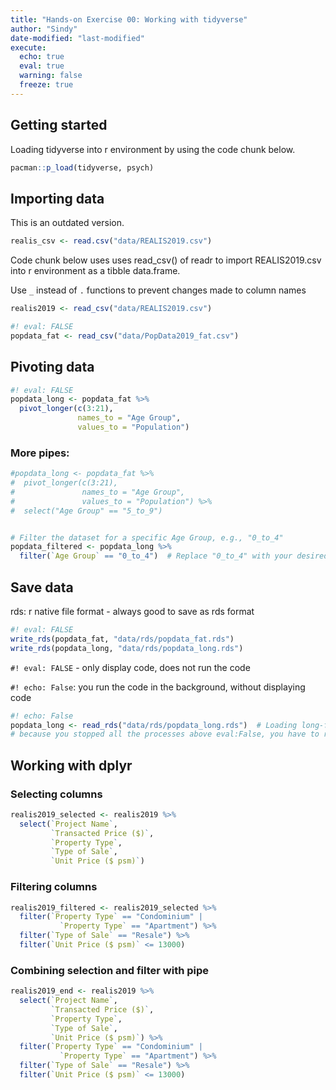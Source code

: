 ```yaml
---
title: "Hands-on Exercise 00: Working with tidyverse"
author: "Sindy"
date-modified: "last-modified"
execute:
  echo: true
  eval: true
  warning: false
  freeze: true
---
```


## Getting started

Loading tidyverse into r environment by using the code chunk below.

```r
pacman::p_load(tidyverse, psych)
```

## Importing data

This is an outdated version.

```r
realis_csv <- read.csv("data/REALIS2019.csv")
```

Code chunk below uses uses read_csv() of readr to import REALIS2019.csv into r environment as a tibble data.frame.

Use `_` instead of `.` functions to prevent changes made to column names

```r
realis2019 <- read_csv("data/REALIS2019.csv")
```

```r
#! eval: FALSE
popdata_fat <- read_csv("data/PopData2019_fat.csv")
```

## Pivoting data

```r
#! eval: FALSE
popdata_long <- popdata_fat %>%
  pivot_longer(c(3:21),
               names_to = "Age Group",
               values_to = "Population")
```

### More pipes:

```r
#popdata_long <- popdata_fat %>%
#  pivot_longer(c(3:21),
#               names_to = "Age Group",
#               values_to = "Population") %>%
#  select("Age Group" == "5_to_9")


# Filter the dataset for a specific Age Group, e.g., "0_to_4"
popdata_filtered <- popdata_long %>%
  filter(`Age Group` == "0_to_4")  # Replace "0_to_4" with your desired age group
```

## Save data

rds: r native file format - always good to save as rds format

```r
#! eval: FALSE
write_rds(popdata_fat, "data/rds/popdata_fat.rds")
write_rds(popdata_long, "data/rds/popdata_long.rds")
```

`#! eval: FALSE` - only display code, does not run the code 

`#! echo: False`: you run the code in the background, without displaying code

```r
#! echo: False
popdata_long <- read_rds("data/rds/popdata_long.rds")  # Loading long-format population data
# because you stopped all the processes above eval:False, you have to read the processed file again. 
```

## Working with dplyr

### Selecting columns

```r
realis2019_selected <- realis2019 %>%
  select(`Project Name`,
         `Transacted Price ($)`,
         `Property Type`,
         `Type of Sale`,
         `Unit Price ($ psm)`)
```

### Filtering columns

```r
realis2019_filtered <- realis2019_selected %>%
  filter(`Property Type` == "Condominium" |
           `Property Type` == "Apartment") %>%
  filter(`Type of Sale` == "Resale") %>%
  filter(`Unit Price ($ psm)` <= 13000)
```

### Combining selection and filter with pipe

```r
realis2019_end <- realis2019 %>%
  select(`Project Name`,
         `Transacted Price ($)`,
         `Property Type`,
         `Type of Sale`,
         `Unit Price ($ psm)`) %>%
  filter(`Property Type` == "Condominium" |
           `Property Type` == "Apartment") %>%
  filter(`Type of Sale` == "Resale") %>%
  filter(`Unit Price ($ psm)` <= 13000)
```
